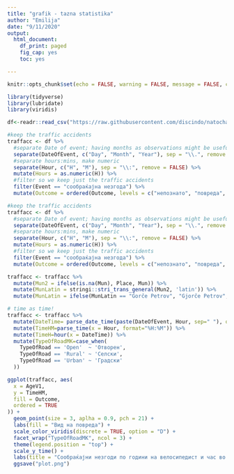 ```yaml
---
title: "grafik - tazna statistika"
author: "Emilija"
date: "9/11/2020"
output: 
  html_document:
    df_print: paged
    fig_cap: yes
    toc: yes

---
```


```r
knitr::opts_chunk$set(echo = FALSE, warning = FALSE, message = FALSE, cache = FALSE)
```
```r
library(tidyverse)
library(lubridate)
library(viridis)
```


```r
df<-readr::read_csv("https://raw.githubusercontent.com/discindo/natochak/master/mvr-data.csv")
```


```r
#keep the traffic accidents
traffacc <- df %>%
  #separate Date of event; having months as observations might be useful.
  separate(DateOfEvent, c("Day", "Month", "Year"), sep = "\\.", remove = FALSE) %>%
  #separate hours:mins, make numeric
  separate(Hour, c("H", "M"), sep = "\\:", remove = FALSE) %>%
  mutate(Hours = as.numeric(H)) %>%
  #filter so we keep just the traffic accidents
  filter(Event == "сообраќајна незгода") %>% 
  mutate(Outcome = ordered(Outcome, levels = c("непознато", "повреда", "тешка повреда", "животна опасност", "смрт")))
```

```r
#keep the traffic accidents
traffacc <- df %>%
  #separate Date of event; having months as observations might be useful.
  separate(DateOfEvent, c("Day", "Month", "Year"), sep = "\\.", remove = FALSE) %>%
  #separate hours:mins, make numeric
  separate(Hour, c("H", "M"), sep = "\\:", remove = FALSE) %>%
  mutate(Hours = as.numeric(H)) %>%
  #filter so we keep just the traffic accidents
  filter(Event == "сообраќајна незгода") %>% 
  mutate(Outcome = ordered(Outcome, levels = c("непознато", "повреда", "тешка повреда", "животна опасност", "смрт")))
```

```r
traffacc <- traffacc %>% 
  mutate(Mun2 = ifelse(is.na(Mun), Place, Mun)) %>%
  mutate(MunLatin = stringi::stri_trans_general(Mun2, 'latin')) %>%
  mutate(MunLatin = ifelse(MunLatin == "Ǵorče Petrov", "Gjorče Petrov", MunLatin))

```

```r
# time as time!
traffacc <- traffacc %>% 
  mutate(DateTime= parse_date_time(paste(DateOfEvent, Hour, sep=" "), orders="dmy HM")) %>% 
  mutate(TimeHM=parse_time(x = Hour, format="%H:%M")) %>%
  mutate(TimeH=hour(x = DateTime)) %>% 
  mutate(TypeOfRoadMK=case_when(
    TypeOfRoad == 'Open'  ~ 'Отворен',
    TypeOfRoad == 'Rural' ~ 'Селски',
    TypeOfRoad == 'Urban' ~ 'Градски'
  ))
```

```r
ggplot(traffacc, aes(
  x = AgeV1,
  y = TimeHM,
  fill = Outcome,
  ordered = TRUE
)) +
  geom_point(size = 3, aplha = 0.9, pch = 21) +
  labs(fill = "Вид на повреда") +
  scale_color_viridis(discrete = TRUE, option = "D") +
  facet_wrap("TypeOfRoadMK", ncol = 3) +
  theme(legend.position = "top") +
  scale_y_time() +
  labs(title = "Сообраќајни незгоди по години на велосипедист и час во денот", x = "Возраст на велосипедист", y = "Час од денот во кој е склучена незгода") +
  ggsave("plot.png")



```


